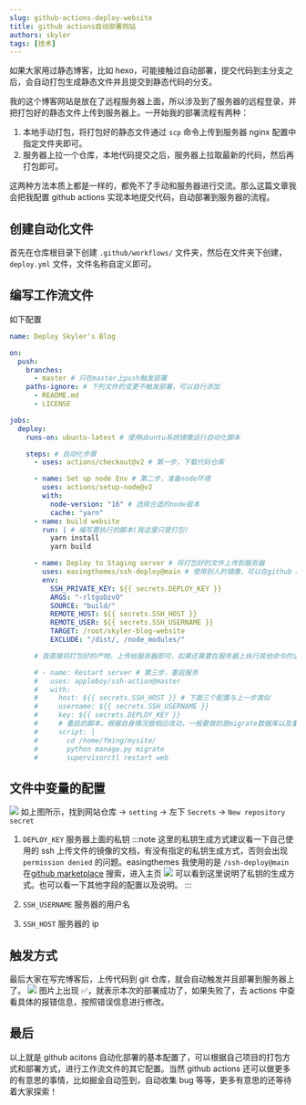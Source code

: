 ```yaml
---
slug: github-actions-deploy-website
title: github actions自动部署网站
authors: skyler
tags: [技术]
---
```


如果大家用过静态博客，比如 hexo，可能接触过自动部署，提交代码到主分支之后，会自动打包生成静态文件并且提交到静态代码的分支。

我的这个博客网站是放在了远程服务器上面，所以涉及到了服务器的远程登录，并把打包好的静态文件上传到服务器上。一开始我的部署流程有两种：

1. 本地手动打包，将打包好的静态文件通过 `scp` 命令上传到服务器 nginx 配置中指定文件夹即可。
2. 服务器上拉一个仓库，本地代码提交之后，服务器上拉取最新的代码，然后再打包即可。

这两种方法本质上都是一样的，都免不了手动和服务器进行交流。那么这篇文章我会把我配置 github actions 实现本地提交代码，自动部署到服务器的流程。

<!-- truncate -->

## 创建自动化文件

首先在仓库根目录下创建 `.github/workflows/` 文件夹，然后在文件夹下创建，`deploy.yml` 文件，文件名称自定义即可。

## 编写工作流文件

如下配置

```yml
name: Deploy Skyler's Blog

on:
  push:
    branches:
      - master # 只在master上push触发部署
    paths-ignore: # 下列文件的变更不触发部署，可以自行添加
      - README.md
      - LICENSE

jobs:
  deploy:
    runs-on: ubuntu-latest # 使用ubuntu系统镜像运行自动化脚本

    steps: # 自动化步骤
      - uses: actions/checkout@v2 # 第一步，下载代码仓库

      - name: Set up node Env # 第二步，准备node环境
        uses: actions/setup-node@v2
        with:
          node-version: "16" # 选择合适的node版本
          cache: "yarn"
      - name: build website
        run: | # 编写要执行的脚本(我这里只是打包)
          yarn install          
          yarn build

      - name: Deploy to Staging server # 将打包好的文件上传到服务器
        uses: easingthemes/ssh-deploy@main # 使用别人的镜像，可以在github marketplace上自行搜索，选择star多的
        env:
          SSH_PRIVATE_KEY: ${{ secrets.DEPLOY_KEY }}
          ARGS: "-rltgoDzvO"
          SOURCE: "build/"
          REMOTE_HOST: ${{ secrets.SSH_HOST }}
          REMOTE_USER: ${{ secrets.SSH_USERNAME }}
          TARGET: /root/skyler-blog-website
          EXCLUDE: "/dist/, /node_modules/"

      # 我直接将打包好的产物，上传给服务器即可，如果还需要在服务器上执行其他命令的话，配置下面的流程即可

      # - name: Restart server # 第三步，重启服务
      #   uses: appleboy/ssh-action@master
      #   with:
      #     host: ${{ secrets.SSH_HOST }} # 下面三个配置与上一步类似
      #     username: ${{ secrets.SSH_USERNAME }}
      #     key: ${{ secrets.DEPLOY_KEY }}
      #     # 重启的脚本，根据自身情况做相应改动，一般要做的是migrate数据库以及重启服务器
      #     script: |
      #       cd /home/fming/mysite/
      #       python manage.py migrate
      #       supervisorctl restart web
```

## 文件中变量的配置

![](https://cdn.jsdelivr.net/gh/Skylerliutian/oss-img@main/uPic/2022-08-23-11-pV4M3V-LF3Xxr.png)
如上图所示，找到网站仓库 -> `setting` -> 左下 `Secrets` -> `New repository secret`

1. `DEPLOY_KEY`
   服务器上面的私钥
   :::note
   这里的私钥生成方式建议看一下自己使用的 ssh 上传文件的镜像的文档，有没有指定的私钥生成方式，否则会出现 `permission denied` 的问题。easingthemes
   我使用的是 `/ssh-deploy@main` 在[github marketplace](https://github.com/marketplace?type=) 搜索，进入主页
   ![](https://cdn.jsdelivr.net/gh/Skylerliutian/oss-img@main/uPic/2022-08-23-11-4WUwRr-5qIQj0.png)
   可以看到这里说明了私钥的生成方式。也可以看一下其他字段的配置以及说明。
   :::

2. `SSH_USERNAME`
   服务器的用户名

3. `SSH_HOST`
   服务器的 ip

## 触发方式

最后大家在写完博客后，上传代码到 git 仓库，就会自动触发并且部署到服务器上了。
![](https://cdn.jsdelivr.net/gh/Skylerliutian/oss-img@main/uPic/2022-08-23-11-TQVN6d-t4F9gG.png)
图片上出现 ✅，就表示本次的部署成功了，如果失败了，去 actions 中查看具体的报错信息，按照错误信息进行修改。

## 最后

以上就是 github acitons 自动化部署的基本配置了，可以根据自己项目的打包方式和部署方式，进行工作流文件的其它配置。当然 github actions 还可以做更多的有意思的事情，比如掘金自动签到，自动收集 bug 等等，更多有意思的还等待着大家探索！
